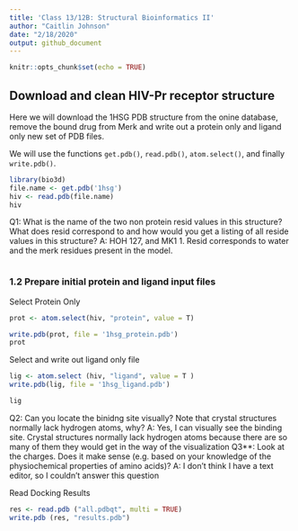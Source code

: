 ```yaml
---
title: 'Class 13/12B: Structural Bioinformatics II'
author: "Caitlin Johnson"
date: "2/18/2020"
output: github_document
---
```


```r
knitr::opts_chunk$set(echo = TRUE)
```

## Download and clean HIV-Pr receptor structure
Here we will download the 1HSG PDB structure from the onine database, remove the bound drug from Merk and write out a protein only and ligand only new set of PDB files. 

We will use the functions `get.pdb()`, `read.pdb()`, `atom.select()`, and finally `write.pdb()`.
```r
library(bio3d)
file.name <- get.pdb('1hsg')
hiv <- read.pdb(file.name)
hiv
```
Q1: What is the name of the two non protein resid values in this structure? What does resid
correspond to and how would you get a listing of all reside values in this structure? 
A: HOH 127, and MK1 1. Resid corresponds to water and the merk residues present in the model.
```r
```

### 1.2 Prepare initial protein and ligand input files
Select Protein Only
```r
prot <- atom.select(hiv, "protein", value = T)

write.pdb(prot, file = '1hsg_protein.pdb')
prot
```
Select and write out ligand only file
```r
lig <- atom.select (hiv, "ligand", value = T )
write.pdb(lig, file = '1hsg_ligand.pdb')
```
```r
lig
```
Q2: Can you locate the binidng site visually? Note that crystal structures normally lack hydrogen atoms, why?
A: Yes, I can visually see the binding site. Crystal structures normally lack hydrogen atoms because there are so many of them they would get in the way of the visualization
Q3**: Look at the charges. Does it make sense (e.g. based on your knowledge of the
physiochemical properties of amino acids)?
A: I don't think I have a text editor, so I couldn't answer this question

Read Docking Results
```r
res <- read.pdb ("all.pdbqt", multi = TRUE)
write.pdb (res, "results.pdb")
```




